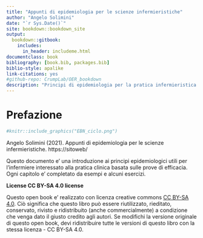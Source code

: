 ```yaml
--- 
title: "Appunti di epidemiologia per le scienze infermieristiche"
author: "Angelo Solimini"
date: "`r Sys.Date()`"
site: bookdown::bookdown_site
output: 
  bookdown::gitbook:
    includes:
      in_header: includeme.html
documentclass: book
bibliography: [book.bib, packages.bib]
biblio-style: apalike
link-citations: yes
#github-repo: CrumpLab/OER_bookdown
description: "Principi di epidemiologia per la pratica infermieristica basata sulle prove di efficacia"
---
```


# Prefazione {-}

```r
#knitr::include_graphics("EBN_ciclo.png")
```

Angelo Solimini (2021). Appunti di epidemiologia per le scienze infermieristiche. https://sitoweb/

Questo documento e' una introduzione ai principi epidemiologici utili per l'infermiere interessato alla pratica clinica basata sulle prove di efficacia. Ogni capitolo e' completato da esempi e alcuni esercizi. 

**License CC BY-SA 4.0 license**

Questo open book e' realizzato con licenza creative commons [CC BY-SA 4.0](https://creativecommons.org/licenses/by-sa/4.0/). Ciò significa che questo libro può essere riutilizzato, rieditato, conservato, rivisto e ridistribuito (anche commercialmente) a condizione che venga dato il giusto credito agli autori. Se modifichi la versione originale di questo open book, devi ridistribuire tutte le versioni di questo libro con la stessa licenza - CC BY-SA 4.0.

